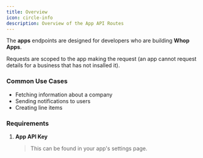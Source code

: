 ```yaml
---
title: Overview
icon: circle-info
description: Overview of the App API Routes
---
```


The **apps** endpoints are designed for developers who are building **Whop Apps**.

Requests are scoped to the app making the request (an app cannot request details for a business that has not insalled it).

### Common Use Cases

- Fetching information about a company
- Sending notifications to users
- Creating line items

### Requirements

1. **App API Key**
   > This can be found in your app's settings page.
